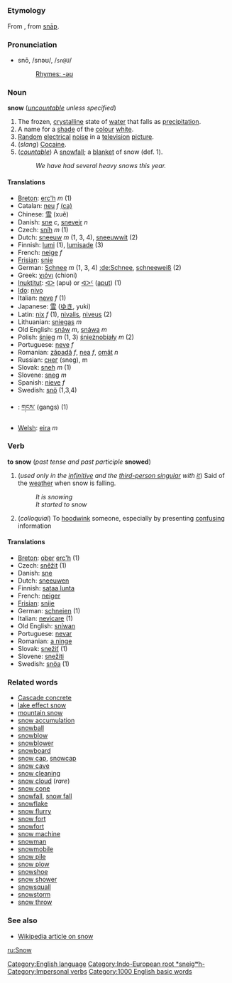 =={{en}}==
[[Category:English language]]
===Etymology===
From {{enm}}, from {{ang}} [[snaƿ|snāƿ]]. [[Category:Indo-European root *sneigʷh-]]
===Pronunciation===
*snō, /snəʊ/, /<tt>sn@U</tt>/
*:[[Rhymes:English:-əʊ|Rhymes: -əʊ]]

=== Noun ===
'''snow''' (''[[uncountable]] unless specified'')

#The frozen, [[crystalline]] state of [[water]] that falls as [[precipitation]].
#A name for a [[shade]] of the [[colour]] [[white]].
#[[random|Random]] [[electrical]] [[noise]] in a [[television]] [[picture]].
#(''slang'') [[Cocaine]].
#(''[[countable]]'') A [[snowfall]]; a [[blanket]] of snow (def. 1).
#:''We have had several heavy snows this year.''

====Translations====
*[[Breton]]: [[erc'h]] ''m'' (1)
*Catalan: [[neu]] ''f'' [[:ca:neu|(ca)]]
*Chinese: [[雪]] (xuě)
*Danish: [[sne]] ''c'', [[snevejr]] ''n''
*Czech: [[sníh]] ''m'' (1)
*Dutch: [[sneeuw]] ''m'' (1, 3, 4), [[sneeuwwit]] (2)
*Finnish: [[lumi]] (1), [[lumisade]] (3)
*French: [[neige]] ''f''
*[[Frisian]]: [[snie]]
*German: [[Schnee]] ''m'' (1, 3, 4) [[:de:Schnee]], [[schneeweiß]] (2)
*Greek: [[χιόνι]] (chioni)
*[[Inuktitut]]: [[ᐊᐳ]] (apu) or [[ᐊᐳᑦ]] ([[aput]]) (1)<!-- script needs to be checked -->
*[[Ido]]: [[nivo]]
*Italian: [[neve]] ''f'' (1)
*Japanese: [[雪]] ([[ゆき]], yuki)
*Latin: [[nix]] ''f'' (1), [[nivalis]], [[niveus]] (2)
*Lithuanian: [[sniegas]] ''m''
*Old English: [[snáw]] ''m'', [[snáwa]] ''m''
*Polish: [[śnieg]] ''m'' (1, 3) [[śnieżnobiały]] ''m'' (2)
*Portuguese: [[neve]] ''f''
*Romanian: [[zăpadă]] ''f'', [[nea]] ''f'', [[omăt]] ''n''
*Russian: [[снег]] (sneg), m
*Slovak: [[sneh]] ''m'' (1)
*Slovene: [[sneg]] ''m''
*Spanish: [[nieve]] ''f''
*Swedish: [[snö]] (1,3,4)
*{{bo}}: [[གངས་]] (gangs) (1)
*[[Welsh]]: [[eira]] ''m''

=== Verb ===
'''to snow''' (''past tense and past participle'' '''snowed''')

#(''used only in the [[infinitive]] and the [[third-person singular]] with [[it]]'')  Said of the [[weather]] when snow is falling.
#:''It is snowing''
#:''It started to snow''
#(''colloquial'') To [[hoodwink]] someone, especially by presenting [[confusing]] information

====Translations====
*[[Breton]]: [[ober]] [[erc'h]] (1)
*Czech: [[sněžit]] (1)
*Danish: [[sne]]
*Dutch: [[sneeuwen]]
*Finnish: [[sataa lunta]]
*French: [[neiger]]
*[[Frisian]]: [[snije]]
*German: [[schneien]] (1)
*Italian: [[nevicare]] (1)
*Old English: [[sníwan]]
*Portuguese: [[nevar]]
*Romanian: [[a ninge]]
*Slovak: [[snežiť]] (1)
*Slovene: [[snežiti]]
*Swedish: [[snöa]] (1)

===Related words===
*[[Cascade concrete]]
*[[lake effect snow]]
*[[mountain snow]]
*[[snow accumulation]]
*[[snowball]]
*[[snowblow]]
*[[snowblower]]
*[[snowboard]]
*[[snow cap]], [[snowcap]]
*[[snow cave]]
*[[snow cleaning]]
*[[snow cloud]] (''rare'')
*[[snow cone]]
*[[snowfall]], [[snow fall]]
*[[snowflake]]
*[[snow flurry]]
*[[snow fort]]
*[[snowfort]]
*[[snow machine]]
*[[snowman]]
*[[snowmobile]]
*[[snow pile]]
*[[snow plow]]
*[[snowshoe]]
*[[snow shower]]
*[[snowsquall]]
*[[snowstorm]]
*[[snow throw]]

===See also===
*[[wikipedia:Snow|Wikipedia article on snow]]

[[ru:Snow]]
[[Category:Impersonal verbs]]
[[Category:1000 English basic words]]